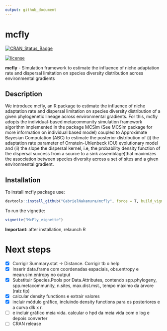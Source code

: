 ```yaml
---
output: github_document
---
```


# mcfly

[![CRAN\_Status\_Badge](https://www.r-pkg.org/badges/version/mcfly)](https://cran.r-project.org/package=mcfly)

[![license](https://img.shields.io/github/license/mashape/apistatus.svg)](https://choosealicense.com/licenses/mit/)

**mcfly** - Simulation framework to estimate the influence of niche adaptation rate and dispersal limitation on species diversity distribution across environmental gradients

## Description
We introduce mcfly, an R package to estimate the influence of niche adaptation 
    rate and dispersal limitation on species diversity distribution of a given phylogenetic lineage across environmental gradients.
    For this, mcfly adopts the individual-based metacommunity simulation framework algorithm implemented in the package 
    MCSim (See MCSim package for more information on individual based model) coupled to Approximate Bayesian Computation (ABC) 
    to estimate the posterior distribution of (i) the adaptation rate parameter of Ornstein-Uhlenbeck (OU) 
    evolutionary model and (ii) the slope the dispersal kernel, i.e, the probability density function of the dispersal success from 
    a source to a sink assemblage)that maximizes the association between species diversity across a set of sites and a given environmental gradient.

## Installation

To install mcfly package use:
```r
devtools::install_github("GabrielNakamura/mcfly", force = T, build_vignettes = T)
```


To run the vignette:
```r
vignette("McFly_vignette")
```


**Important**: after installation, relaunch R


# Next steps

- [x] Corrigir Summary.stat -> Distance. Corrigir tb o help
- [x] Inserir data.frame com coordenadas espaciais, obs.entropy e mean.sim.entropy no output
- [x] Substituir Species.Pools por Data.Attributes,  contendo spp.phylogeny, spp.metacommunity, n.sites, max.dist.mst., tempo máximo da árvore (raiz tip)
- [x] calcular density functions e extrair valores
- [x] incluir módulo gráfico, incluindo density functions para os posteriores e a curva dlk x r.
- [ ] e incluir gráfico meia vida. calcular o hpd da meia vida com o log e depois converter
- [ ] CRAN release
